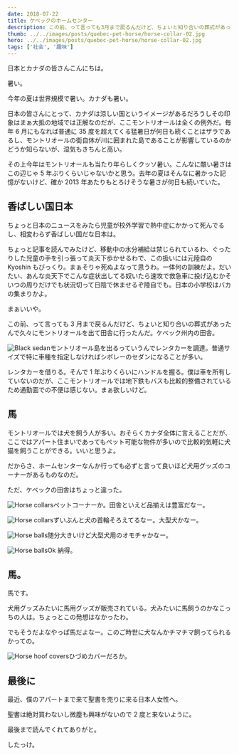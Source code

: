 ```yaml
---
date: 2018-07-22
title: ケベックのホームセンター
description: この前、って言っても3月まで戻るんだけど、ちょいと知り合いの葬式があったんで久々にモントリオールを出て田舎に行ったんだ。ケベック州内の田舎。
thumb: ../../images/posts/quebec-pet-horse/horse-collar-02.jpg
hero: ../../images/posts/quebec-pet-horse/horse-collar-02.jpg
tags: ['社会', '趣味']
---
```


日本とカナダの皆さんこんにちは。

暑い。

今年の夏は世界規模で暑い。カナダも暑い。

日本の皆さんにとって、カナダは涼しい国というイメージがあるだろうしその印象はまぁ大抵の地域では正解なのだが、ここモントリオールは全くの例外だ。毎年 6 月にもなれば普通に 35 度を超えてくる猛暑日が何日も続くことはザラであるし、モントリオールの街自体が川に囲まれた島であることが影響しているのかどうか知らないが、湿気もきちんと高い。

その上今年はモントリオールも当たり年らしくクッソ暑い。こんなに酷い暑さはこの辺じゃ 5 年ぶりくらいじゃないかと思う。去年の夏はそんなに暑かった記憶がないけど、確か 2013 年あたりもとろけそうな暑さが何日も続いていた。

## 香ばしい国日本

ちょっと日本のニュースをみたら児童が校外学習で熱中症にかかって死んでるし、相変わらず香ばしい国だな日本は。

ちょっと記事を読んでみたけど、移動中の水分補給は禁じられているわ、ぐったりした児童の手を引っ張って炎天下歩かせるわで、この扱いには元陸自の Kyoshin もびっくり。まぁそりゃ死ぬよなって思うわ。一体何の訓練だよ。だいたい、あんな炎天下でこんな症状出してる奴いたら速攻で救急車に投げ込むかそいつの周りだけでも状況切って日陰で休ませるぞ陸自でも。日本の小学校はバカの集まりかよ。

まぁいいや。

この前、って言っても 3 月まで戻るんだけど、ちょいと知り合いの葬式があったんで久々にモントリオールを出て田舎に行ったんだ。ケベック州内の田舎。

![Black sedan](../../images/posts/quebec-pet-horse/car.jpg)モントリオール島を出るっていうんでレンタカーを調達。普通サイズで特に車種を指定しなければシボレーのセダンになることが多い。

レンタカーを借りる。そんで 1 年ぶりくらいにハンドルを握る。僕は車を所有していないのだが、ここモントリオールでは地下鉄もバスも比較的整備されているため通勤面での不便は感じない。まぁ欲しいけど。

## 馬

モントリオールでは犬を飼う人が多い。おそらくカナダ全体に言えることだが、ここではアパート住まいであってもぺット可能な物件が多いので比較的気軽に犬猫を飼うことができる。いいと思うよ。

だからさ、ホームセンターなんか行っても必ずと言って良いほど犬用グッズのコーナーがあるものなのだ。

ただ、ケベックの田舎はちょっと違った。

![Horse collars](../../images/posts/quebec-pet-horse/horse-collar-01.jpg)ぺットコーナーか。田舎といえど品揃えは豊富だなー。

![Horse collars](../../images/posts/quebec-pet-horse/horse-collar-02.jpg)ずいぶんと犬の首輪そろえてるなー。大型犬かなー。

![Horse balls](../../images/posts/quebec-pet-horse/horse-ball-01.jpg)随分大きいけど大型犬用のオモチャかなー。

![Horse balls](../../images/posts/quebec-pet-horse/horse-ball-02.jpg)Ok 納得。

## 馬。

馬です。

犬用グッズみたいに馬用グッズが販売されている。犬みたいに馬飼うのかなこっちの人は。ちょっとこの発想はなかったわ。

でもそうだよなやっぱ馬だよなー。このご時世に犬なんかチマチマ飼ってられるかっての。

![Horse hoof covers](../../images/posts/quebec-pet-horse/horse-boot.jpg)ひづめカバーだろか。

## 最後に

最近、僕のアパートまで来て聖書を売りに来る日本人女性へ。

聖書は絶対買わないし微塵も興味がないので 2 度と来ないように。

最後まで読んでくれてありがと。

したっけ。
